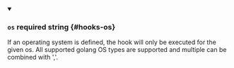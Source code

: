 
<details className="config-field" data-expandable="false" open>
<summary>

### `os` <span className="config-field-required" data-required="false">required</span> <span className="config-field-type">string</span> <span className="config-field-default"></span> <span className="config-field-enum"></span> {#hooks-os}

If an operating system is defined, the hook will only be executed for the given os.
All supported golang OS types are supported and multiple can be combined with ','.

</summary>



</details>
